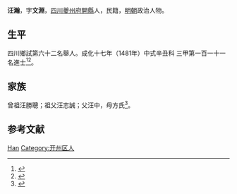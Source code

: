 {{Otheruses|other=名为汪瀚的其他人物|汪瀚}}
{{Otheruses|other=名为汪文渊的其他人物|汪文渊}}
{{明清人物信息框
| 姓名 = 汪瀚
| 原名 =
| 圖片名稱= 
| 圖片大小 =
| 圖片說明 = 
| 最高職務 =
| 國家 = 大明 
| 爵位 =
| 籍貫 = [[四川|四川]][[夔州府|夔州府]][[開縣|開縣]]
| 族裔 = 
| 字號 = 
| 諡號 =
| 出生日期 = 三月二十三日
| 出生地點 =
| 逝世日期 = 卒年不詳 
| 逝世地點 =
| 墓葬 =
| 配偶 = 龔氏
| 親屬 =
| 出身 =
* 成化十七年辛丑科同進士出身
| 經歷 =
| 著作 = 
}}
'''汪瀚'''{{BD|1440年||？年||}}，字'''文淵'''，[[四川|四川]][[夔州府|夔州府]][[開縣|開縣]]人，民籍，[[明朝|明朝]]政治人物。

== 生平 ==
四川鄉試第六十二名舉人。成化十七年（1481年）中式辛丑科<!---會試第二百十四名--->三甲第一百一十一名進士<ref>{{Cite book|title=《[[皇明贡举考|皇明贡举考]]》卷五|last=（明）[[张朝瑞|张朝瑞]]|first=|publisher=《续修四库全书》史部第828册|year=|isbn=|location=|pages=}}</ref><ref>{{Cite book|title=贡举志五种 上|last=鲁小俊，江俊伟著|first=|publisher=武汉：武汉大学出版社|year=2009|isbn=978-7-307-07043-1|location=|pages=254-256}}</ref>。

== 家族 ==
曾祖汪勝聰；祖父汪志誠；父汪中，母方氏<ref>{{Cite book|title=天一阁藏明代科举录选刊 登科录 点校本|last=龚延明主编|first=|publisher=宁波出版社|year=2016|isbn=978-7-5526-2320-8|location=宁波|pages=|quote=《天一閣藏明代科舉錄選刊.登科錄》之《成化十七年進士登科錄》}}</ref>。

==参考文献==
{{reflist}}

{{成化十七年辛丑科殿試金榜}}

{{Authority control}}

{{DEFAULTSORT:Wang}}
[[Category:汪姓|Han]]
[[Category:开州区人|Category:开州区人]]
